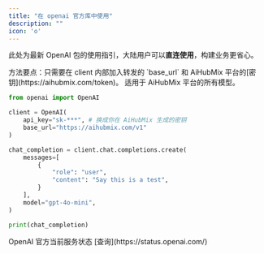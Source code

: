 ```yaml
---
title: "在 openai 官方库中使用"
description: ""
icon: 'o'
---
```


此处为最新 OpenAI 包的使用指引，大陆用户可以**直连使用**，构建业务更省心。

<Tip>
方法要点：只需要在 client 内部加入转发的 `base_url` 和 AiHubMix 平台的[密钥](https://aihubmix.com/token)。
适用于 AiHubMix 平台的所有模型。
</Tip>

```py Python
from openai import OpenAI

client = OpenAI(
    api_key="sk-***", # 换成你在 AiHubMix 生成的密钥
    base_url="https://aihubmix.com/v1"
)

chat_completion = client.chat.completions.create(
    messages=[
        {
            "role": "user",
            "content": "Say this is a test",
        }
    ],
    model="gpt-4o-mini",
)

print(chat_completion)
```
<Info>
OpenAI 官方当前服务状态 [查询](https://status.openai.com/)
</Info>
